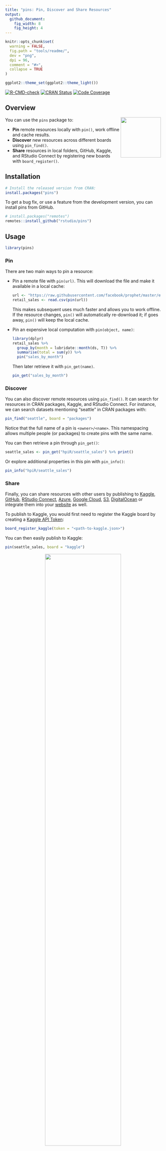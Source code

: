 ```yaml
---
title: "pins: Pin, Discover and Share Resources"
output:
  github_document:
    fig_width: 8
    fig_height: 4
---
```


```r
knitr::opts_chunk$set(
  warning = FALSE,
  fig.path = "tools/readme/", 
  dev = "png",
  dpi = 96,
  comment = "#>",
  collapse = TRUE
)

ggplot2::theme_set(ggplot2::theme_light())
```

<!-- badges: start -->
[![R-CMD-check](https://github.com/rstudio/pins/workflows/R-CMD-check/badge.svg)](https://github.com/rstudio/pins/actions)
[![CRAN Status](https://www.r-pkg.org/badges/version/pins)](https://cran.r-project.org/package=pins)
[![Code Coverage](https://codecov.io/gh/rstudio/pins/branch/master/graph/badge.svg)](https://codecov.io/gh/rstudio/pins)
<!-- badges: end -->

## Overview

<img src="man/figures/logo.png" align="right" width="130px"/>

You can use the `pins` package to:

- **Pin** remote resources locally with `pin()`, work offline and cache results.
- **Discover** new resources across different boards using `pin_find()`.
- **Share** resources in local folders, GitHub, Kaggle, and RStudio Connect by 
  registering new boards with `board_register()`.

## Installation 

```r
# Install the released version from CRAN:
install.packages("pins")
```

To get a bug fix, or use a feature from the development version, you can install pins from GitHub.

```r
# install.packages("remotes")
remotes::install_github("rstudio/pins")
```

## Usage

```r
library(pins)
```

### Pin

There are two main ways to pin a resource:

*   Pin a remote file with `pin(url)`. This will download the file and make 
    it available in a local cache:
  
    ```r
    url <- "https://raw.githubusercontent.com/facebook/prophet/master/examples/example_retail_sales.csv"
    retail_sales <- read.csv(pin(url))
    ```
    
    This makes subsequent uses much faster and allows you to work offline. 
    If the resource changes, `pin()` will automatically re-download it; if
    goes away, `pin()` will keep the local cache.
    
*   Pin an expensive local computation with `pin(object, name)`:

    ```r
    library(dplyr)
    retail_sales %>%
      group_by(month = lubridate::month(ds, T)) %>%
      summarise(total = sum(y)) %>%
      pin("sales_by_month")
    ```
    
    Then later retrieve it with `pin_get(name)`.  
    
    ```r
    pin_get("sales_by_month")
    ```

### Discover

You can also discover remote resources using `pin_find()`. It can search for resources in CRAN packages, Kaggle, and RStudio Connect. For instance, we can search datasets mentioning "seattle" in CRAN packages with:

```r
pin_find("seattle", board = "packages")
```

Notice that the full name of a pin is `<owner>/<name>`. This namespacing allows multiple people (or packages) to create pins with the same name.

You can then retrieve a pin through `pin_get()`:

```r
seattle_sales <- pin_get("hpiR/seattle_sales") %>% print()
```

Or explore additional properties in this pin with `pin_info()`:

```r
pin_info("hpiR/seattle_sales")
```

### Share

Finally, you can share resources with other users by publishing to [Kaggle](https://pins.rstudio.com/articles/boards-kaggle.html), [GitHub](https://pins.rstudio.com/articles/boards-github.html), [RStudio Connect](https://pins.rstudio.com/articles/boards-rsconnect.html), [Azure](https://pins.rstudio.com/articles/boards-azure.html), [Google Cloud](https://pins.rstudio.com/articles/boards-gcloud.html), [S3](https://pins.rstudio.com/articles/boards-s3.html), [DigitalOcean](https://pins.rstudio.com/articles/boards-dospace.html) or integrate them into your [website](https://pins.rstudio.com/articles/boards-websites.html) as well.

To publish to Kaggle, you would first need to register the Kaggle board by creating a [Kaggle API Token](https://www.kaggle.com/me/account):

```r
board_register_kaggle(token = "<path-to-kaggle.json>")
```

You can then easily publish to Kaggle:

```r
pin(seattle_sales, board = "kaggle")
```

<center>
  <img src="tools/readme/kaggle-uploaded-dataset.png" width="70%">
</center>

Learn more in `vignette("boards-understanding")`

### RStudio

Experimental support for `pins` was introduced in RStudio Connect 1.7.8 so that you can use [RStudio](https://rstudio.com/products/rstudio/) and [RStudio Connect](https://rstudio.com/products/connect/) to discover and share resources within your organization with ease. To enable new boards, use [RStudio's Data Connections](https://blog.rstudio.com/2017/08/16/rstudio-preview-connections/) to start a new 'pins' connection and then select which board to connect to:

<center>
  <img src="tools/readme/rstudio-connect-board.png" width="70%">
</center>

Once connected, you can use the connections pane to track the pins you own and preview them with ease. Notice that one connection is created for each board.

<center>
  <img src="tools/readme/rstudio-explore-pins.png" width="50%">
</center>

To **discover** remote resources, simply expand the "Addins" menu and select "Find Pin" from the dropdown. This addin allows you to search for pins across all boards, or scope your search to particular ones as well:

<center>
  <img src="tools/readme/rstudio-discover-pins.png" width="60%">
</center>

You can then **share** local resources using the RStudio Connect board. Lets use `dplyr` and the `hpiR_seattle_sales` pin to analyze this further and then pin our results in RStudio Connect.

```r
board_register_rsconnect(name = "myrsc")
```
```r
seattle_sales %>%
  group_by(baths = ceiling(baths)) %>%
  summarise(sale = floor(mean(sale_price))) %>%
  pin("sales-by-baths", board = "myrsc")
```

After a pin is published, you can then browse to the pin's content from the RStudio Connect web interface.

<center>
  <img src="tools/readme/rstudio-share-resources.png" width="90%">
</center>

You can now set the appropriate permissions in RStudio Connect, and voila! From now on, those with access can make use of this remote file locally!

For instance, a colleague can reuse the `sales-by-baths` pin by retrieving it from RStudio Connect and visualize its contents using ggplot2:

```r
library(ggplot2)
board_register_rsconnect(name = "myrsc")

pin_get("sales-by-baths", board = "myrsc") %>%
  ggplot(aes(x = baths, y = sale)) +
  geom_point() + 
  geom_smooth(method = 'lm', formula = y ~ exp(x))
```

Pins can also be automated using scheduled R Markdown. This makes it much easier to create Shiny applications that rely on scheduled data updates or to share prepared resources across multiple pieces of content. You no longer have to fuss with file paths on RStudio Connect, mysterious resource URLs, or redeploying application code just to update a dataset!

### Python

Experimental support for pins is also available in Python. However, since the Python interface currently makes use of the R package, the R runtime needs to be installed when using pins from Python. To get started, first install the pins module:

```bash
pip install git+https://github.com/rstudio/pins.git@v0.4.4#subdirectory=python
```

Followed by using `pins` from Python:

```python
import pandas as pd
pd.set_option('display.max_rows', 10)
```
```python
import pins
pins.pin_get("hpiR/seattle_sales")
```

Please make sure to ~~pin~~ visit, [pins.rstudio.com](https://pins.rstudio.com/), where you will find detailed documentation and additional resources.
